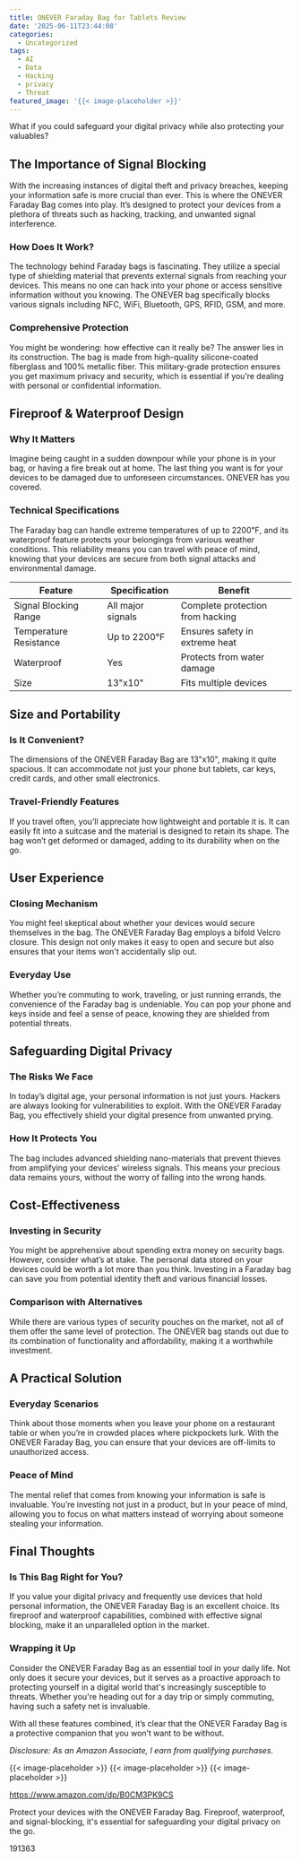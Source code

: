```yaml
---
title: ONEVER Faraday Bag for Tablets Review
date: '2025-06-11T23:44:08'
categories:
  - Uncategorized
tags:
  - AI
  - Data
  - Hacking
  - privacy
  - Threat
featured_image: '{{< image-placeholder >}}'
---
```


<p>What if you could safeguard your digital privacy while also protecting your valuables?</p> <p><a rel="nofollow" target="_blank" title="ONEVER Faraday Bags for iPad Tablets Cell Phone Car Keys, RFID Signal Blocking Key Pouch Wallet Cage, Fireproof Water Resistant Bag, Signal Jammer WiFi,GSM,LTE,NFC,RFID,GPS Blocker (13*10)" href="https://www.amazon.com/dp/B0CM3PK9CS?tag=8118903-20" style='text-decoration: none; box-shadow: none;'></a></p> <p><a rel="nofollow" target="_blank" title="See the ONEVER Faraday Bags for iPad Tablets Cell Phone Car Keys, RFID Signal Blocking Key Pouch Wallet Cage, Fireproof Water Resistant Bag, Signal Jammer WiFi,GSM,LTE,NFC,RFID,GPS Blocker (13*10) in detail." href="https://www.amazon.com/dp/B0CM3PK9CS?tag=8118903-20" style='text-decoration: none; box-shadow: none;'></a></p> <h2>The Importance of Signal Blocking</h2> <p>With the increasing instances of digital theft and privacy breaches, keeping your information safe is more crucial than ever. This is where the ONEVER Faraday Bag comes into play. It’s designed to protect your devices from a plethora of threats such as hacking, tracking, and unwanted signal interference.</p> <h3>How Does It Work?</h3> <p>The technology behind Faraday bags is fascinating. They utilize a special type of shielding material that prevents external signals from reaching your devices. This means no one can hack into your phone or access sensitive information without you knowing. The ONEVER bag specifically blocks various signals including NFC, WiFi, Bluetooth, GPS, RFID, GSM, and more.</p> <h3>Comprehensive Protection</h3> <p>You might be wondering: how effective can it really be? The answer lies in its construction. The bag is made from high-quality silicone-coated fiberglass and 100% metallic fiber. This military-grade protection ensures you get maximum privacy and security, which is essential if you’re dealing with personal or confidential information.</p> <h2>Fireproof & Waterproof Design</h2> <h3>Why It Matters</h3> <p>Imagine being caught in a sudden downpour while your phone is in your bag, or having a fire break out at home. The last thing you want is for your devices to be damaged due to unforeseen circumstances. ONEVER has you covered.</p> <h3>Technical Specifications</h3> <p>The Faraday bag can handle extreme temperatures of up to 2200℉, and its waterproof feature protects your belongings from various weather conditions. This reliability means you can travel with peace of mind, knowing that your devices are secure from both signal attacks and environmental damage.</p> <table> <thead> <tr> <th>Feature</th> <th>Specification</th> <th>Benefit</th> </tr> </thead> <tbody> <tr> <td>Signal Blocking Range</td> <td>All major signals</td> <td>Complete protection from hacking</td> </tr> <tr> <td>Temperature Resistance</td> <td>Up to 2200℉</td> <td>Ensures safety in extreme heat</td> </tr> <tr> <td>Waterproof</td> <td>Yes</td> <td>Protects from water damage</td> </tr> <tr> <td>Size</td> <td>13"x10"</td> <td>Fits multiple devices</td> </tr> </tbody> </table> <p><a rel="nofollow" target="_blank" title="ONEVER Faraday Bags for iPad Tablets Cell Phone Car Keys, RFID Signal Blocking Key Pouch Wallet Cage, Fireproof Water Resistant Bag, Signal Jammer WiFi,GSM,LTE,NFC,RFID,GPS Blocker (13*10)" href="https://www.amazon.com/dp/B0CM3PK9CS?tag=8118903-20" style='text-decoration: none; box-shadow: none;'></a></p> <p><a rel="nofollow" target="_blank" title="Learn more about the ONEVER Faraday Bags for iPad Tablets Cell Phone Car Keys, RFID Signal Blocking Key Pouch Wallet Cage, Fireproof Water Resistant Bag, Signal Jammer WiFi,GSM,LTE,NFC,RFID,GPS Blocker (13*10) here." href="https://www.amazon.com/dp/B0CM3PK9CS?tag=8118903-20" style='text-decoration: none; box-shadow: none;'></a></p> </p><p></p><p></p><p></p><p></p><p></p><p><h2>Size and Portability</h2> <h3>Is It Convenient?</h3> <p>The dimensions of the ONEVER Faraday Bag are 13"x10", making it quite spacious. It can accommodate not just your phone but tablets, car keys, credit cards, and other small electronics.</p> <h3>Travel-Friendly Features</h3> <p>If you travel often, you’ll appreciate how lightweight and portable it is. It can easily fit into a suitcase and the material is designed to retain its shape. The bag won’t get deformed or damaged, adding to its durability when on the go.</p> <h2>User Experience</h2> <h3>Closing Mechanism</h3> <p>You might feel skeptical about whether your devices would secure themselves in the bag. The ONEVER Faraday Bag employs a bifold Velcro closure. This design not only makes it easy to open and secure but also ensures that your items won't accidentally slip out.</p> <h3>Everyday Use</h3> <p>Whether you’re commuting to work, traveling, or just running errands, the convenience of the Faraday bag is undeniable. You can pop your phone and keys inside and feel a sense of peace, knowing they are shielded from potential threats.</p> <p><a rel="nofollow" target="_blank" title="ONEVER Faraday Bags for iPad Tablets Cell Phone Car Keys, RFID Signal Blocking Key Pouch Wallet Cage, Fireproof Water Resistant Bag, Signal Jammer WiFi,GSM,LTE,NFC,RFID,GPS Blocker (13*10)" href="https://www.amazon.com/dp/B0CM3PK9CS?tag=8118903-20" style='text-decoration: none; box-shadow: none;'></a></p> <h2>Safeguarding Digital Privacy</h2> <h3>The Risks We Face</h3> <p>In today’s digital age, your personal information is not just yours. Hackers are always looking for vulnerabilities to exploit. With the ONEVER Faraday Bag, you effectively shield your digital presence from unwanted prying.</p> <h3>How It Protects You</h3> <p>The bag includes advanced shielding nano-materials that prevent thieves from amplifying your devices' wireless signals. This means your precious data remains yours, without the worry of falling into the wrong hands.</p> <h2>Cost-Effectiveness</h2> <h3>Investing in Security</h3> <p>You might be apprehensive about spending extra money on security bags. However, consider what’s at stake. The personal data stored on your devices could be worth a lot more than you think. Investing in a Faraday bag can save you from potential identity theft and various financial losses.</p> <h3>Comparison with Alternatives</h3> <p>While there are various types of security pouches on the market, not all of them offer the same level of protection. The ONEVER bag stands out due to its combination of functionality and affordability, making it a worthwhile investment.</p> <p><a rel="nofollow" target="_blank" title="ONEVER Faraday Bags for iPad Tablets Cell Phone Car Keys, RFID Signal Blocking Key Pouch Wallet Cage, Fireproof Water Resistant Bag, Signal Jammer WiFi,GSM,LTE,NFC,RFID,GPS Blocker (13*10)" href="https://www.amazon.com/dp/B0CM3PK9CS?tag=8118903-20" style='text-decoration: none; box-shadow: none;'></a></p> <h2>A Practical Solution</h2> <h3>Everyday Scenarios</h3> <p>Think about those moments when you leave your phone on a restaurant table or when you’re in crowded places where pickpockets lurk. With the ONEVER Faraday Bag, you can ensure that your devices are off-limits to unauthorized access.</p> <h3>Peace of Mind</h3> <p>The mental relief that comes from knowing your information is safe is invaluable. You’re investing not just in a product, but in your peace of mind, allowing you to focus on what matters instead of worrying about someone stealing your information.</p> <h2>Final Thoughts</h2> <h3>Is This Bag Right for You?</h3> <p>If you value your digital privacy and frequently use devices that hold personal information, the ONEVER Faraday Bag is an excellent choice. Its fireproof and waterproof capabilities, combined with effective signal blocking, make it an unparalleled option in the market.</p> <h3>Wrapping it Up</h3> <p>Consider the ONEVER Faraday Bag as an essential tool in your daily life. Not only does it secure your devices, but it serves as a proactive approach to protecting yourself in a digital world that's increasingly susceptible to threats. Whether you're heading out for a day trip or simply commuting, having such a safety net is invaluable.</p> <p>With all these features combined, it’s clear that the ONEVER Faraday Bag is a protective companion that you won’t want to be without.</p> <p><a rel="nofollow" target="_blank" title="Discover more about the ONEVER Faraday Bags for iPad Tablets Cell Phone Car Keys, RFID Signal Blocking Key Pouch Wallet Cage, Fireproof Water Resistant Bag, Signal Jammer WiFi,GSM,LTE,NFC,RFID,GPS Blocker (13*10)." href="https://www.amazon.com/dp/B0CM3PK9CS?tag=8118903-20" style='text-decoration: none; box-shadow: none;'></a></p> <p><i>Disclosure: As an Amazon Associate, I earn from qualifying purchases.</i></p>
{{< image-placeholder >}}
{{< image-placeholder >}}
{{< image-placeholder >}}




https://www.amazon.com/dp/B0CM3PK9CS

Protect your devices with the ONEVER Faraday Bag. Fireproof, waterproof, and signal-blocking, it's essential for safeguarding your digital privacy on the go.

191363

